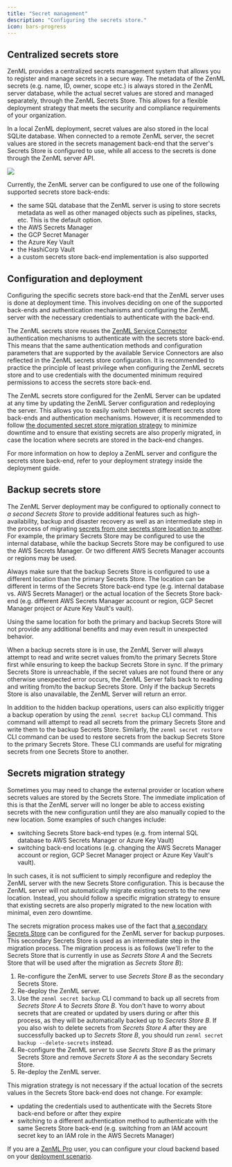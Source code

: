 ```yaml
---
title: "Secret management"
description: "Configuring the secrets store."
icon: bars-progress
---
```


## Centralized secrets store

ZenML provides a centralized secrets management system that allows you to register and manage secrets in a secure way. The metadata of the ZenML secrets (e.g. name, ID, owner, scope etc.) is always stored in the ZenML server database, while the actual secret values are stored and managed separately, through the ZenML Secrets Store. This allows for a flexible deployment strategy that meets the security and compliance requirements of your organization.

In a local ZenML deployment, secret values are also stored in the local SQLite database. When connected to a remote ZenML server, the secret values are stored in the secrets management back-end that the server's Secrets Store is configured to use, while all access to the secrets is done through the ZenML server API.
<Frame caption="Basic Secrets Store Architecture">
  <img src="/_assets/secret-1.avif"/>
</Frame>

Currently, the ZenML server can be configured to use one of the following supported secrets store back-ends:

* the same SQL database that the ZenML server is using to store secrets metadata as well as other managed objects such as pipelines, stacks, etc. This is the default option.
* the AWS Secrets Manager
* the GCP Secret Manager
* the Azure Key Vault
* the HashiCorp Vault
* a custom secrets store back-end implementation is also supported

## Configuration and deployment

Configuring the specific secrets store back-end that the ZenML server uses is done at deployment time. This involves deciding on one of the supported back-ends and authentication mechanisms and configuring the ZenML server with the necessary credentials to authenticate with the back-end.

The ZenML secrets store reuses the [ZenML Service Connector](/develop/usage/resource-data-management/auth-management/service-connectors-guide) authentication mechanisms to authenticate with the secrets store back-end. This means that the same authentication methods and configuration parameters that are supported by the available Service Connectors are also reflected in the ZenML secrets store configuration. It is recommended to practice the principle of least privilege when configuring the ZenML secrets store and to use credentials with the documented minimum required permissions to access the secrets store back-end.

The ZenML secrets store configured for the ZenML Server can be updated at any time by updating the ZenML Server configuration and redeploying the server. This allows you to easily switch between different secrets store back-ends and authentication mechanisms. However, it is recommended to follow [the documented secret store migration strategy](/develop/usage/project-setup/use-secrets/secret-management#secrets-migration-strategy) to minimize downtime and to ensure that existing secrets are also properly migrated, in case the location where secrets are stored in the back-end changes.

For more information on how to deploy a ZenML server and configure the secrets store back-end, refer to your deployment strategy inside the deployment guide.

## Backup secrets store

The ZenML Server deployment may be configured to optionally connect to _a second Secrets Store_ to provide additional features such as high-availability, backup and disaster recovery as well as an intermediate step in the process of migrating [secrets from one secrets store location to another](/develop/usage/project-setup/use-secrets/secret-management#secrets-migration-strategy). For example, the primary Secrets Store may be configured to use the internal database, while the backup Secrets Store may be configured to use the AWS Secrets Manager. Or two different AWS Secrets Manager accounts or regions may be used.

<Note>
  Always make sure that the backup Secrets Store is configured to use a different location than the primary Secrets Store. The location can be different in terms of the Secrets Store back-end type (e.g. internal database vs. AWS Secrets Manager) or the actual location of the Secrets Store back-end (e.g. different AWS Secrets Manager account or region, GCP Secret Manager project or Azure Key Vault's vault).
</Note>

Using the same location for both the primary and backup Secrets Store will not provide any additional benefits and may even result in unexpected behavior.

When a backup secrets store is in use, the ZenML Server will always attempt to read and write secret values from/to the primary Secrets Store first while ensuring to keep the backup Secrets Store in sync. If the primary Secrets Store is unreachable, if the secret values are not found there or any otherwise unexpected error occurs, the ZenML Server falls back to reading and writing from/to the backup Secrets Store. Only if the backup Secrets Store is also unavailable, the ZenML Server will return an error.

In addition to the hidden backup operations, users can also explicitly trigger a backup operation by using the `zenml secret backup` CLI command. This command will attempt to read all secrets from the primary Secrets Store and write them to the backup Secrets Store. Similarly, the `zenml secret restore` CLI command can be used to restore secrets from the backup Secrets Store to the primary Secrets Store. These CLI commands are useful for migrating secrets from one Secrets Store to another.

## Secrets migration strategy

Sometimes you may need to change the external provider or location where secrets values are stored by the Secrets Store. The immediate implication of this is that the ZenML server will no longer be able to access existing secrets with the new configuration until they are also manually copied to the new location. Some examples of such changes include:

* switching Secrets Store back-end types (e.g. from internal SQL database to AWS Secrets Manager or Azure Key Vault)
* switching back-end locations (e.g. changing the AWS Secrets Manager account or region, GCP Secret Manager project or Azure Key Vault's vault).

In such cases, it is not sufficient to simply reconfigure and redeploy the ZenML server with the new Secrets Store configuration. This is because the ZenML server will not automatically migrate existing secrets to the new location. Instead, you should follow a specific migration strategy to ensure that existing secrets are also properly migrated to the new location with minimal, even zero downtime.

The secrets migration process makes use of the fact that [a secondary Secrets Store](/develop/usage/project-setup/use-secrets/secret-management#backup-secrets-store) can be configured for the ZenML server for backup purposes. This secondary Secrets Store is used as an intermediate step in the migration process. The migration process is as follows (we'll refer to the Secrets Store that is currently in use as _Secrets Store A_ and the Secrets Store that will be used after the migration as _Secrets Store B_):

1. Re-configure the ZenML server to use _Secrets Store B_ as the secondary Secrets Store.
2. Re-deploy the ZenML server.
3. Use the `zenml secret backup` CLI command to back up all secrets from _Secrets Store A_ to _Secrets Store B_. You don't have to worry about secrets that are created or updated by users during or after this process, as they will be automatically backed up to _Secrets Store B_. If you also wish to delete secrets from _Secrets Store A_ after they are successfully backed up to _Secrets Store B_, you should run `zenml secret backup --delete-secrets` instead.
4. Re-configure the ZenML server to use _Secrets Store B_ as the primary Secrets Store and remove _Secrets Store A_ as the secondary Secrets Store.
5. Re-deploy the ZenML server.

This migration strategy is not necessary if the actual location of the secrets values in the Secrets Store back-end does not change. For example:

* updating the credentials used to authenticate with the Secrets Store back-end before or after they expire
* switching to a different authentication method to authenticate with the same Secrets Store back-end (e.g. switching from an IAM account secret key to an IAM role in the AWS Secrets Manager)

If you are a [ZenML Pro](https://zenml.io/pro) user, you can configure your cloud backend based on your [deployment scenario](/develop/getting-started/deploying-zenml/zenml-pro/system-architectures).

